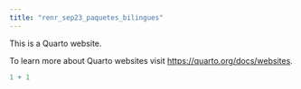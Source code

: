 ```yaml
---
title: "renr_sep23_paquetes_bilingues"
---
```


This is a Quarto website.

To learn more about Quarto websites visit <https://quarto.org/docs/websites>.

```r
1 + 1
```
